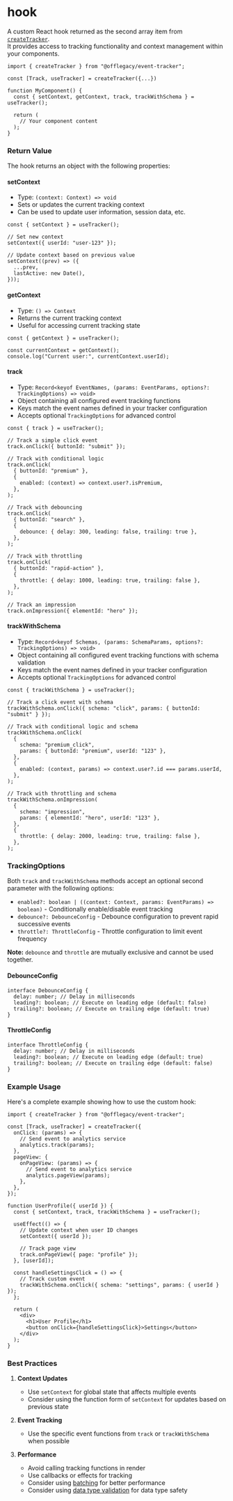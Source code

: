 # hook

A custom React hook returned as the second array item from [`createTracker`](/docs/create-tracker).  
It provides access to tracking functionality and context management within your components.

```tsx
import { createTracker } from "@offlegacy/event-tracker";

const [Track, useTracker] = createTracker({...})

function MyComponent() {
  const { setContext, getContext, track, trackWithSchema } = useTracker();

  return (
    // Your component content
  );
}
```

### Return Value

The hook returns an object with the following properties:

#### setContext

- Type: `(context: Context) => void`
- Sets or updates the current tracking context
- Can be used to update user information, session data, etc.

```tsx
const { setContext } = useTracker();

// Set new context
setContext({ userId: "user-123" });

// Update context based on previous value
setContext((prev) => ({
  ...prev,
  lastActive: new Date(),
}));
```

#### getContext

- Type: `() => Context`
- Returns the current tracking context
- Useful for accessing current tracking state

```tsx
const { getContext } = useTracker();

const currentContext = getContext();
console.log("Current user:", currentContext.userId);
```

#### track

- Type: `Record<keyof EventNames, (params: EventParams, options?: TrackingOptions) => void>`
- Object containing all configured event tracking functions
- Keys match the event names defined in your tracker configuration
- Accepts optional `TrackingOptions` for advanced control

```tsx
const { track } = useTracker();

// Track a simple click event
track.onClick({ buttonId: "submit" });

// Track with conditional logic
track.onClick(
  { buttonId: "premium" },
  {
    enabled: (context) => context.user?.isPremium,
  },
);

// Track with debouncing
track.onClick(
  { buttonId: "search" },
  {
    debounce: { delay: 300, leading: false, trailing: true },
  },
);

// Track with throttling
track.onClick(
  { buttonId: "rapid-action" },
  {
    throttle: { delay: 1000, leading: true, trailing: false },
  },
);

// Track an impression
track.onImpression({ elementId: "hero" });
```

#### trackWithSchema

- Type: `Record<keyof Schemas, (params: SchemaParams, options?: TrackingOptions) => void>`
- Object containing all configured event tracking functions with schema validation
- Keys match the event names defined in your tracker configuration
- Accepts optional `TrackingOptions` for advanced control

```tsx
const { trackWithSchema } = useTracker();

// Track a click event with schema
trackWithSchema.onClick({ schema: "click", params: { buttonId: "submit" } });

// Track with conditional logic and schema
trackWithSchema.onClick(
  {
    schema: "premium_click",
    params: { buttonId: "premium", userId: "123" },
  },
  {
    enabled: (context, params) => context.user?.id === params.userId,
  },
);

// Track with throttling and schema
trackWithSchema.onImpression(
  {
    schema: "impression",
    params: { elementId: "hero", userId: "123" },
  },
  {
    throttle: { delay: 2000, leading: true, trailing: false },
  },
);
```

### TrackingOptions

Both `track` and `trackWithSchema` methods accept an optional second parameter with the following options:

- `enabled?: boolean | ((context: Context, params: EventParams) => boolean)` - Conditionally enable/disable event tracking
- `debounce?: DebounceConfig` - Debounce configuration to prevent rapid successive events
- `throttle?: ThrottleConfig` - Throttle configuration to limit event frequency

**Note:** `debounce` and `throttle` are mutually exclusive and cannot be used together.

#### DebounceConfig

```tsx
interface DebounceConfig {
  delay: number; // Delay in milliseconds
  leading?: boolean; // Execute on leading edge (default: false)
  trailing?: boolean; // Execute on trailing edge (default: true)
}
```

#### ThrottleConfig

```tsx
interface ThrottleConfig {
  delay: number; // Delay in milliseconds
  leading?: boolean; // Execute on leading edge (default: true)
  trailing?: boolean; // Execute on trailing edge (default: false)
}
```

### Example Usage

Here's a complete example showing how to use the custom hook:

```tsx
import { createTracker } from "@offlegacy/event-tracker";

const [Track, useTracker] = createTracker({
  onClick: (params) => {
    // Send event to analytics service
    analytics.track(params);
  },
  pageView: {
    onPageView: (params) => {
      // Send event to analytics service
      analytics.pageView(params);
    },
  },
});

function UserProfile({ userId }) {
  const { setContext, track, trackWithSchema } = useTracker();

  useEffect(() => {
    // Update context when user ID changes
    setContext({ userId });

    // Track page view
    track.onPageView({ page: "profile" });
  }, [userId]);

  const handleSettingsClick = () => {
    // Track custom event
    trackWithSchema.onClick({ schema: "settings", params: { userId } });
  };

  return (
    <div>
      <h1>User Profile</h1>
      <button onClick={handleSettingsClick}>Settings</button>
    </div>
  );
}
```

### Best Practices

1. **Context Updates**

   - Use `setContext` for global state that affects multiple events
   - Consider using the function form of `setContext` for updates based on previous state

2. **Event Tracking**

   - Use the specific event functions from `track` or `trackWithSchema` when possible

3. **Performance**
   - Avoid calling tracking functions in render
   - Use callbacks or effects for tracking
   - Consider using [batching](/docs/batching) for better performance
   - Consider using [data type validation](/docs/data-type-validation) for data type safety
